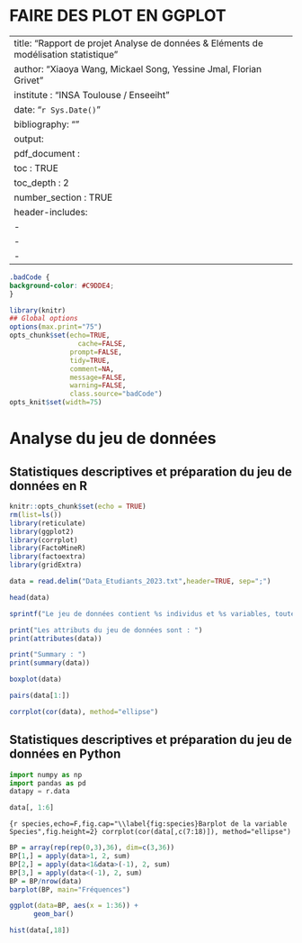 # FAIRE DES PLOT EN GGPLOT

---
title: "Rapport de projet Analyse de données & Eléments de modélisation statistique"
author: "Xiaoya Wang, Mickael Song, Yessine Jmal, Florian Grivet"
institute : "INSA Toulouse / Enseeiht"
date: "`r Sys.Date()`"
bibliography: ""
output: 
  pdf_document :
    toc : TRUE
    toc_depth : 2
    number_section : TRUE
header-includes:
   - \usepackage{dsfont}
   - \usepackage{color}
   - \newcommand{\1}{\mathds{1}}
---

```css
.badCode {
background-color: #C9DDE4;
}
```

```r
library(knitr)
## Global options
options(max.print="75")
opts_chunk$set(echo=TRUE,
	             cache=FALSE,
               prompt=FALSE,
               tidy=TRUE,
               comment=NA,
               message=FALSE,
               warning=FALSE,
               class.source="badCode")
opts_knit$set(width=75)
```

# Analyse du jeu de données

## Statistiques descriptives et préparation du jeu de données en R

```r
knitr::opts_chunk$set(echo = TRUE)
rm(list=ls())
library(reticulate)
library(ggplot2)
library(corrplot)
library(FactoMineR)
library(factoextra)
library(gridExtra)
```

```r
data = read.delim("Data_Etudiants_2023.txt",header=TRUE, sep=";")
```

```r
head(data)
```

```r
sprintf("Le jeu de données contient %s individus et %s variables, toutes quantitatives", dim(data)[1], dim(data)[2])
```

```r
print("Les attributs du jeu de données sont : ")
print(attributes(data))
```

```r
print("Summary : ")
print(summary(data))
```

```r
boxplot(data)
```

```r
pairs(data[1:])
```

```r
corrplot(cor(data), method="ellipse")
```

## Statistiques descriptives et préparation du jeu de données en Python

```python
import numpy as np
import pandas as pd
datapy = r.data
```

```r
data[, 1:6]
```

```{r species,echo=F,fig.cap="\\label{fig:species}Barplot de la variable Species",fig.height=2}
corrplot(cor(data[,c(7:18)]), method="ellipse")
```

```r
BP = array(rep(rep(0,3),36), dim=c(3,36))
BP[1,] = apply(data>1, 2, sum)
BP[2,] = apply(data<1&data>(-1), 2, sum)
BP[3,] = apply(data<(-1), 2, sum)
BP = BP/nrow(data)
barplot(BP, main="Fréquences")
```

```r
ggplot(data=BP, aes(x = 1:36)) + 
      geom_bar()
```

```r
hist(data[,18])
```
